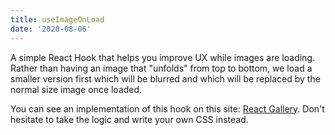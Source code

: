 ```yaml
---
title: useImageOnLoad
date: '2020-08-06'
---
```


A simple React Hook that helps you improve UX while images are loading. Rather than having an image that "unfolds" from top to bottom, we load a smaller version first which will be blurred and which will be replaced by the normal size image once loaded.

You can see an implementation of this hook on this site: [React Gallery](https://react-gallery-ux.netlify.app/). Don't hesitate to take the logic and write your own CSS instead.
